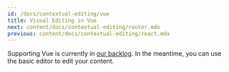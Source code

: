 ```yaml
---
id: /docs/contextual-editing/vue
title: Visual Editing in Vue
next: content/docs/contextual-editing/router.mdx
previous: content/docs/contextual-editing/react.mdx
---
```


Supporting Vue is currently in [our backlog](https://github.com/tinacms/tinacms/issues/4691 "Vue support PBI"). In the meantime, you can use the basic editor to edit your content.
